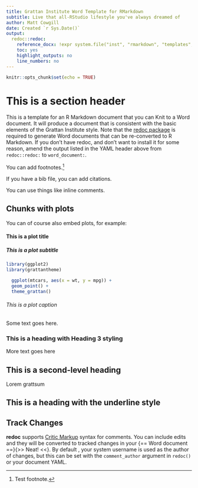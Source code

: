 ```yaml
---
title: Grattan Institute Word Template for RMarkdown
subtitle: Live that all-RStudio lifestyle you've always dreamed of
author: Matt Cowgill
date: Created `r Sys.Date()`
output:
  redoc::redoc:
    reference_docx: !expr system.file("inst", "rmarkdown", "templates", "grattan-word", "skeleton", "rmd-word-template.docx", package = "grattantheme")
    toc: yes
    highlight_outputs: no
    line_numbers: no
---
```


```r
knitr::opts_chunk$set(echo = TRUE)
```

# This is a section header

This is a template for an R Markdown document that you can Knit to a Word document. It will produce a document that is consistent with the basic elements of the Grattan Institute style. Note that the [redoc package](https://noamross.github.io/redoc/index.html) is required to generate Word documents that can be re-converted to R Markdown. If you don't have redoc, and don't want to install it for some reason, amend the output listed in the YAML header above from `redoc::redoc:` to `word_document:`.

You can add footnotes.[^1]

If you have a bib file, you can add citations.

You can use things like inline <!--- an HTML comment ---> comments.

Chunks with plots
-----------------

You can of course also embed plots, for example:

#### This is a plot title
##### This is a plot subtitle
```r
library(ggplot2)
library(grattantheme)

  ggplot(mtcars, aes(x = wt, y = mpg)) +
  geom_point() +
  theme_grattan()

```
###### This is a plot caption

Some text goes here.

### This is a heading with Heading 3 styling 

More text goes here

## This is a second-level heading

Lorem grattsum

This is a heading with the underline style
------------------------------------------

Track Changes
-------------

**redoc** supports [Critic Markup](http://criticmarkup.com/users-guide.php)
syntax for comments. You can include edits and they will be converted to tracked
changes in your {==  Word document  ==}{>> Neat! <<}. By default , your system
username is used as the author of changes, but this can be set with the
`comment_author` argument in `redoc()` or your document YAML.

[^1]: Test footnote.
